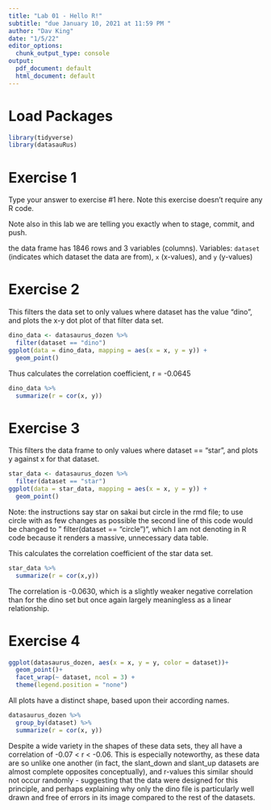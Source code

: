 ---
title: "Lab 01 - Hello R!"
subtitle: "due January 10, 2021 at 11:59 PM "
author: "Dav King"
date: "1/5/22"
editor_options: 
  chunk_output_type: console
output:
  pdf_document: default
  html_document: default
---

# Load Packages

```{r load-packages, message = FALSE, warning = FALSE}
library(tidyverse)
library(datasauRus)
``` 

# Exercise 1

Type your answer to exercise #1 here. Note this exercise doesn't require any
R code. 

Note also in this lab we are telling you exactly when to stage, commit, and
push.

the data frame has 1846 rows and 3 variables (columns).
Variables: `dataset` (indicates which dataset the data are from), `x` (x-values), and `y` (y-values)

# Exercise 2

This filters the data set to only values where dataset has the value "dino", and plots the x-y dot plot of that filter data set.
```{r plot-dino, fig.height = 4, fig.width = 4}
dino_data <- datasaurus_dozen %>%
  filter(dataset == "dino")
ggplot(data = dino_data, mapping = aes(x = x, y = y)) + 
  geom_point()
```

Thus calculates the correlation coefficient, r = -0.0645
```{r cor-dino}
dino_data %>%
  summarize(r = cor(x, y))
```

# Exercise 3

This filters the data frame to only values where dataset == "star", and plots y against x for that dataset.

```{r plot-star, fig.height = 4, fig.width= 4}
star_data <- datasaurus_dozen %>%
  filter(dataset == "star")
ggplot(data = star_data, mapping = aes(x = x, y = y)) +
  geom_point()
```

Note: the instructions say star on sakai but circle in the rmd file; to use circle with as few changes as possible the second line of this code would be changed to "  filter(dataset == "circle")", which I am not denoting in R code because it renders a massive, unnecessary data table.


This calculates the correlation coefficient of the star data set.

```{r cor-star}
star_data %>%
  summarize(r = cor(x,y))
```

The correlation is -0.0630, which is a slightly weaker negative correlation than for the dino set but once again largely meaningless as a linear relationship.


# Exercise 4
```{r plot-all-datasets, fig.height = 6, fig.width = 8}
ggplot(datasaurus_dozen, aes(x = x, y = y, color = dataset))+
  geom_point()+
  facet_wrap(~ dataset, ncol = 3) +
  theme(legend.position = "none")
```

All plots have a distinct shape, based upon their according names.

```{r cor-all-datsets}
datasaurus_dozen %>%
  group_by(dataset) %>%
  summarize(r = cor(x, y))
```

Despite a wide variety in the shapes of these data sets, they all have a correlation of -0.07 < r < -0.06. This is especially noteworthy, as these data are so unlike one another (in fact, the slant_down and slant_up datasets are almost complete opposites conceptually), and r-values this similar should not occur randomly - suggesting that the data were designed for this principle, and perhaps explaining why only the dino file is particularly well drawn and free of errors in its image compared to the rest of the datasets.